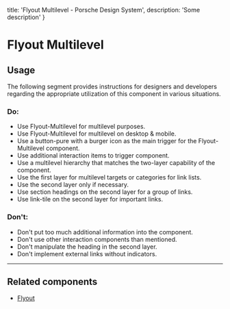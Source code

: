 
  title: 'Flyout Multilevel - Porsche Design System',
  description: 'Some description'
}

# Flyout Multilevel <ComponentStatus tagName="p-flyout-multilevel"></ComponentStatus>

<TableOfContents headings={[]} />

## Usage

The following segment provides instructions for designers and developers regarding the appropriate utilization of this
component in various situations.

### Do:

- Use Flyout-Multilevel for multilevel purposes.
- Use Flyout-Multilevel for multilevel on desktop & mobile.
- Use a button-pure with a burger icon as the main trigger for the Flyout-Multilevel component.
- Use additional interaction items to trigger component.
- Use a multilevel hierarchy that matches the two-layer capability of the component.
- Use the first layer for multilevel targets or categories for link lists.
- Use the second layer only if necessary.
- Use section headings on the second layer for a group of links.
- Use link-tile on the second layer for important links.

### Don't:

- Don't put too much additional information into the component.
- Don't use other interaction components than mentioned.
- Don't manipulate the heading in the second layer.
- Don't implement external links without indicators.

---

## Related components

- [Flyout](/components/flyout)